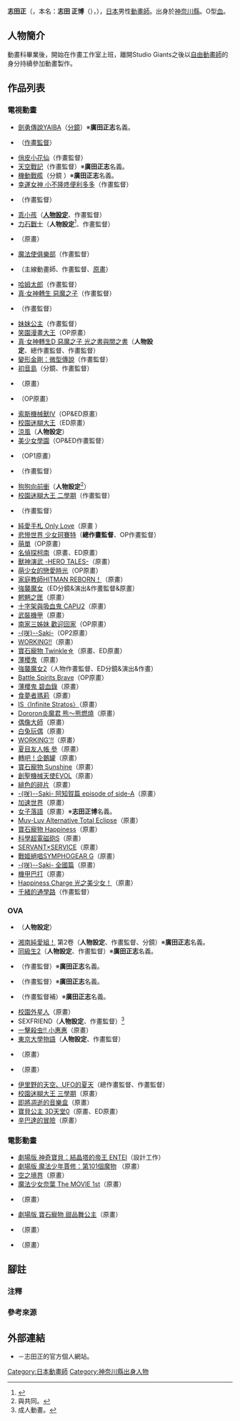 {{multiple issues|
{{Notability Unreferenced|time=2016-07-25T14:02:19+00:00}}
{{Primarysources|time=2016-07-25T14:02:19+00:00}}
}}
{{noteTA|G1=Anime}}
{{japanese|japanese=志田 ただし|kana=しだ ただし|romaji=Shida Tadashi}}
{{japanese|japanese=志田 正博|kana=しだ まさひろ|romaji=Shida Masahiro}}
'''志田正'''（{{lang-ja|志田 ただし}}，本名：'''志田 正博'''（{{lang|ja|しだ まさひろ}}），{{bd|1961年|10月25日||}}），[[日本|日本]]男性[[動畫師|動畫師]]。出身於[[神奈川縣|神奈川縣]]。O型[[血型|血]]。

== 人物簡介 ==
{{link-ja|專科學校東京設計學院|専門学校東京デザイナー学院|東京設計學院}}動畫科畢業後，開始在作畫工作室{{link-ja|Studio Giants|スタジオジャイアンツ}}上班，離開Studio Giants之後以[[自由職業|自由動畫師]]的身分持續參加動畫製作。

== 作品列表 ==
=== 電視動畫 ===
* [[城市風雲兒|劍勇傳說YAIBA]]（[[分鏡|分鏡]]）※'''廣田正志'''名義。
* {{link-ja|Gu-Gu甘莫|Gu-Guガンモ}}（[[作畫監督|作畫監督]]）
* [[俏皮小花仙|俏皮小花仙]]（作畫監督）
* [[天空戰記|天空戰記]]（作畫監督）※'''廣田正志'''名義。
* [[機動戰艦|機動戰艦]]（分鏡<!--第10、12、18、22、24話-->）※'''廣田正志'''名義。
* [[幸運女神|幸運女神 小不隆咚便利多多]]（作畫監督）
* {{link-ja|聖路美娜女學院|聖ルミナス女学院}}（作畫監督）
* [[乖小孩|乖小孩]]（'''[[人物設計|人物設定]]'''、作畫監督）
* [[力石戰士|力石戰士]]（'''人物設定'''<ref>{{cite web|url=https://anime.eiga.com/program/104029/|title=力石戰士：作品情報|publisher=Anime Hack|accessdate=2020-12-19|language=ja|archive-date=2020-11-24|archive-url=https://web.archive.org/web/20201124044347/https://anime.eiga.com/program/104029/|dead-url=no}}</ref>、作畫監督）
* {{link-ja|海道媽寶|宇宙海賊ミトの大冒険}}（原畫）
* [[魔法使俱樂部|魔法使俱樂部]]（作畫監督） 
* {{link-ja|喔！超级小奶糖|OH!スーパーミルクチャン}}（主線動畫師、作畫監督、[[原畫|原畫]]）
* [[哈姆太郎|哈姆太郎]]（作畫監督）
* [[真·女神轉生_惡魔之子|真·女神轉生 惡魔之子]]（作畫監督）
* {{link-ja|無力君|へろへろくん}}（作畫監督）
* [[妹妹公主|妹妹公主]]（作畫監督） 
* [[笑園漫畫大王|笑園漫畫大王]]（OP原畫）
* [[真·女神轉生_惡魔之子#真·女神轉生D_惡魔之子_光之書與闇之書|真·女神轉生D 惡魔之子 光之書與闇之書]]（'''人物設定'''、總作畫監督、作畫監督）
* [[變形金剛：微型傳說|變形金剛：微型傳說]]（作畫監督）
* [[初音島|初音島]]（分鏡、作畫監督）
* {{link-ja|TEXHNOLYZE|TEXHNOLYZE}}（原畫）
* {{link-ja|2x2 忍傳|ニニンがシノブ伝}}（OP原畫）
* [[索斯機械獸IV|索斯機械獸IV]]（OP&ED原畫）
* [[校園迷糊大王|校園迷糊大王]]（ED原畫）
* [[涼風|涼風]]（'''人物設定'''）
* [[美少女學園|美少女學園]]（OP&ED作畫監督）
* {{link-ja|格鬥美神 武龍|格闘美神 武龍}}（OP1原畫）
* {{link-ja|鍵姬物語 永久愛麗絲輪舞曲|鍵姫物語 永久アリス輪舞曲}}（作畫監督）
* [[徹之進|狗狗向前衝]]（'''人物設定'''<ref group="注">與{{link-ja|關修一|関修一}}共同。</ref>）
* [[校園迷糊大王|校園迷糊大王 二學期]]（作畫監督）
* {{link-ja|不可思議星球的☆雙胞胎公主Gyu!|ふしぎ星の☆ふたご姫 Gyu!|不可思議星球的☆雙胞胎公主Gyu！}}（作畫監督）
* [[心跳回憶_Only_Love|純愛手札 Only Love]]（原畫<!--第5、18話-->）
* [[悲慘世界_少女珂賽特|悲慘世界 少女珂賽特]]（'''總作畫監督'''、OP作畫監督）
* [[萌單|萌單]]（OP原畫）
* [[名偵探柯南_(動畫)|名偵探柯南]]（原畫、ED原畫）
* [[獸神演武|獸神演武 -HERO TALES-]]（原畫）
* [[萌少女的戀愛時光|萌少女的戀愛時光]]（OP原畫）
* [[家庭教師HITMAN_REBORN!|家庭教師HITMAN REBORN！]]（原畫）
* [[強襲魔女|強襲魔女]]（ED分鏡&演出&作畫監督&原畫）
* [[魍魎之匣|魍魎之匣]]（原畫）
* [[十字架與吸血鬼|十字架與吸血鬼 CAPU2]]（原畫）
* [[武裝機甲|武裝機甲]]（原畫）
* [[南家三姊妹|南家三姊妹 歡迎回家]]（OP原畫）
* [[咲-Saki-|-{咲}--Saki-]]（OP2原畫）
* [[迷糊餐廳|WORKING!!]]（原畫）
* [[寶石寵物_Twinkle☆|寶石寵物 Twinkle☆]]（原畫、ED原畫）
* [[薄櫻鬼_～新選組奇譚～|薄櫻鬼]]（原畫）
* [[強襲魔女|強襲魔女2]]（人物作畫監督、ED分鏡&演出&作畫）
* [[Battle_Spirits_Brave|Battle Spirits Brave]]（OP原畫）
* [[薄櫻鬼_～新選組奇譚～|薄櫻鬼 碧血錄]]（原畫）
* [[食夢者瑪莉|食夢者瑪莉]]（原畫）
* [[IS〈Infinite_Stratos〉|IS〈Infinite Stratos〉]]（原畫）
* [[咚隆隆炎魔君|Dororon炎魔君 熊～熊燃燒]]（原畫）
* [[偶像大師_(動畫)|偶像大師]]（原畫）
* [[白兔玩偶|白兔玩偶]]（原畫）
* [[迷糊餐廳|WORKING'!!]]（原畫）
* [[夏目友人帳|夏目友人帳 參]]（原畫）
* [[回轉企鵝罐|轉吧！企鵝罐]]（原畫）
* [[寶石寵物_Sunshine|寶石寵物 Sunshine]]（原畫）
* [[創聖機械天使EVOL|創聖機械天使EVOL]]（原畫）
* [[緋色的碎片|緋色的碎片]]（原畫）
* [[咲-Saki-|-{咲}--Saki- 阿知賀篇 episode of side-A]]（原畫）
* [[加速世界|加速世界]]（原畫）
* [[女子落語|女子落語]]（原畫）※'''志田正博'''名義。
* [[Muv-Luv_Alternative_Total_Eclipse|Muv-Luv Alternative Total Eclipse]]（原畫）
* [[寶石寵物_Happiness|寶石寵物 Happiness]]（原畫）
* [[科學超電磁砲|科學超電磁砲S]]（原畫）
* [[SERVANT×SERVICE|SERVANT×SERVICE]]（原畫）
* [[戰姬絕唱SYMPHOGEAR|戰姬絕唱SYMPHOGEAR G]]（原畫）
* [[咲-Saki-|-{咲}--Saki- 全國篇]]（原畫）
* [[機甲巴打|機甲巴打]]（原畫）
* [[Happiness_Charge_光之美少女！|Happiness Charge 光之美少女！]]（原畫）
* [[千緒的通學路|千緒的通學路]]（作畫監督）

=== OVA ===
* {{link-ja|車身插孔愉快的幽體脫離|ボディジャック 楽しい幽体離脱}}（'''人物設定'''）
* [[湘南純愛組！|湘南純愛組！]] 第2卷（'''人物設定'''、作畫監督、分鏡）※'''廣田正志'''名義。
* [[同級生2|同級生2]]（'''人物設定'''、作畫監督）※'''廣田正志'''名義。
* {{link-ja|寶魔獵人萊姆|宝魔ハンターライム}}（作畫監督）※'''廣田正志'''名義。
* {{link-ja|彌涅耳瓦的劍士|ミネルバの剣士}}（作畫監督）※'''廣田正志'''名義。
* {{link-ja|飛龍騎士|パンツァードラグーン}}（作畫監督補）※'''廣田正志'''名義。
* [[校園外星人|校園外星人]]（原畫）
* SEXFRIEND（'''人物設定'''、作畫監督）<ref group="注">成人動畫。</ref>
* [[一擊殺虫！！小惠惠|一擊殺虫!! 小惠惠]]（原畫）
* [[東京大學物語|東京大學物語]]（'''人物設定'''、作畫監督）
* {{link-ja|Happy World!|Happy World!|Happy World！}}（原畫）
* {{link-ja|海豚便利屋|まかせてイルか!}}（原畫）
* [[伊里野的天空、UFO的夏天|伊里野的天空、UFO的夏天]]（總作畫監督、作畫監督）
* [[校園迷糊大王|校園迷糊大王 三學期]]（原畫）
* [[即將凋逝的音樂盒|即將凋逝的音樂盒]]（原畫）
* [[寶貝公主|寶貝公主 3D天堂0]]（原畫、ED原畫）
* [[魔奇少年|辛巴達的冒險]]（原畫）

=== 電影動畫 ===
* [[神奇寶貝劇場版：結晶塔的帝王|劇場版 神奇寶貝：結晶塔的帝王 ENTEI]]（設計工作）
* [[魔法少年賈修#劇場版|劇場版 魔法少年賈修：第101個魔物]] （原畫）
* [[空之境界|空之境界]]（原畫）
* [[魔法少女奈葉_The_MOVIE_1st|魔法少女奈葉 The MOVIE 1st]]（原畫）
* {{link-ja|昆蟲物語 孤兒哈奇 ～勇氣的旋律～|昆虫物語 みつばちハッチ〜勇気のメロディ〜}}（原畫）
* [[寶石寵物電影_甜品舞公主|劇場版 寶石寵物 甜品舞公主]]（原畫）
* {{link-ja|電影 SMILE 光之美少女！繪本裡的事物都好不協調！|映画 スマイルプリキュア! 絵本の中はみんなチグハグ!|劇場版 SMILE 光之美少女！繪本裡的事物都好不協調！}}（原畫）
* {{link-ja|電影 心跳！光之美少女 小愛要結婚了!!?|映画 ドキドキ!プリキュア マナ結婚!!?未来につなぐ希望のドレス|劇場版 心跳！光之美少女 小愛要結婚了!!?}}（原畫）

== 腳註 ==
=== 注釋 ===
{{reflist|group="注"}}

=== 參考來源 ===
{{reflist}}

== 外部連結 ==
* {{lang|ja|[http://www.masarap.net/ まさらっぷ]}} {{ja icon}}－志田正的官方個人網站。

{{DEFAULTSORT:Shida Tadashi}}
[[Category:日本動畫師|Category:日本動畫師]]
[[Category:神奈川縣出身人物|Category:神奈川縣出身人物]]